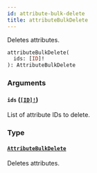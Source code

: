 ```yaml
---
id: attribute-bulk-delete
title: attributeBulkDelete
---
```


Deletes attributes.

```graphql
attributeBulkDelete(
  ids: [ID]!
): AttributeBulkDelete

```

### Arguments

#### `ids` ([`[ID]!`](/developer/api-reference/scalars/id))

List of attribute IDs to delete.

### Type

#### [`AttributeBulkDelete`](/developer/api-reference/objects/attribute-bulk-delete)

Deletes attributes.
